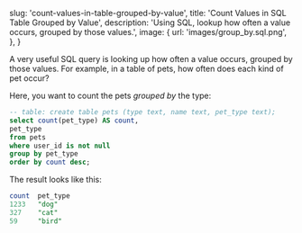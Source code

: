 
  slug: 'count-values-in-table-grouped-by-value',
  title: 'Count Values in SQL Table Grouped by Value',
  description:
    'Using SQL, lookup how often a value occurs, grouped by those values.',
  image: {
    url: 'images/group_by.sql.png',
  },
}


A very useful SQL query is looking up how often a value occurs, grouped by those
values. For example, in a table of pets, how often does each kind of pet occur?

Here, you want to count the pets _grouped by_ the type:

```sql
-- table: create table pets (type text, name text, pet_type text);
select count(pet_type) AS count,
pet_type
from pets
where user_id is not null
group by pet_type
order by count desc;
```

The result looks like this:

```sql
count  pet_type
1233   "dog"
327	   "cat"
59     "bird"
```
